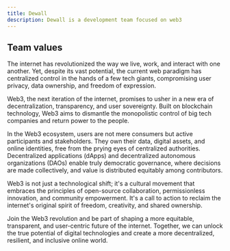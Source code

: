```yaml
---
title: Dewall
description: Dewall is a development team focused on web3
---
```


## Team values

The internet has revolutionized the way we live, work, and interact with one another. Yet, despite its vast potential, the current web paradigm has centralized control in the hands of a few tech giants, compromising user privacy, data ownership, and freedom of expression.

Web3, the next iteration of the internet, promises to usher in a new era of decentralization, transparency, and user sovereignty. Built on blockchain technology, Web3 aims to dismantle the monopolistic control of big tech companies and return power to the people.

In the Web3 ecosystem, users are not mere consumers but active participants and stakeholders. They own their data, digital assets, and online identities, free from the prying eyes of centralized authorities. Decentralized applications (dApps) and decentralized autonomous organizations (DAOs) enable truly democratic governance, where decisions are made collectively, and value is distributed equitably among contributors.

Web3 is not just a technological shift; it's a cultural movement that embraces the principles of open-source collaboration, permissionless innovation, and community empowerment. It's a call to action to reclaim the internet's original spirit of freedom, creativity, and shared ownership.

Join the Web3 revolution and be part of shaping a more equitable, transparent, and user-centric future of the internet. Together, we can unlock the true potential of digital technologies and create a more decentralized, resilient, and inclusive online world.
